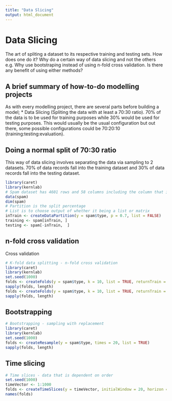 ```yaml
---
title: "Data Slicing"
output: html_document
---
```


# Data Slicing
The art of spliting a dataset to its respective training and testing sets. How does one do it? Why do a certain way of data slicing and not the others e.g. Why use bootstraping instead of using n-fold cross validation. Is there any benefit of using either methods?

## A brief summary of how-to-do modelling projects
As with every modelling project, there are several parts before building a model;
* Data Slicing (Spliting the data with at least a 70:30 ratio). 70% of the data is to be used for training purposes while 30% would be used for testing purposes. This would usually be the usual configuration but out there, some possible configurations could be 70:20:10 (training:testing:evaluation).

## Doing a normal split of 70:30 ratio
This way of data slicing involves separating the data via sampling to 2 datasets. 70% of data records fall into the training dataset and 30% of data records fall into the testing dataset.

```r
library(caret)
library(kernlab)
# Spam dataset has 4601 rows and 58 columns including the column that is to be predicted
data(spam)
dim(spam)
# Partition is the split percentage
# List is to choose output of whether it being a list or matrix
inTrain <- createDataPartition(y = spam$type, p = 0.7, list = FALSE)
training <- spam[inTrain, ]
testing <- spam[-inTrain,  ]
```

## n-fold cross validation
Cross validation

```r
# K-fold data splitting - n-fold cross validation
library(caret)
library(kernlab)
set.seed(1000)
folds <- createFolds(y = spam$type, k = 10, list = TRUE, returnTrain = TRUE)
sapply(folds, length)
folds <- createFolds(y = spam$type, k = 10, list = TRUE, returnTrain = FALSE)
sapply(folds, length)
```

## Bootstrapping

```r
# Bootstrapping - sampling with replacement
library(caret)
library(kernlab)
set.seed(1000)
folds <- createResample(y = spam$type, times = 20, list = TRUE)
sapply(folds, length)
```

## Time slicing

```r
# Time slices - data that is dependent on order
set.seed(1000)
timeVector <- 1:1000
folds <- createTimeSlices(y = timeVector, initialWindow = 20, horizon = 10)
names(folds)
```


